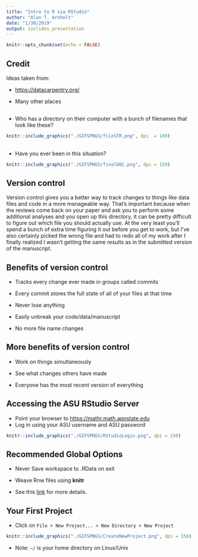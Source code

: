 ```yaml
---
title: "Intro to R via RStudio"
author: "Alan T. Arnholt"
date: "1/30/2019"
output: ioslides_presentation
---
```


```r
knitr::opts_chunk$set(echo = FALSE)
```

## Credit

Ideas taken from:

* <https://datacarpentry.org/>

* Many other places

##

* Who has a directory on their computer with a bunch of filenames that look like these?

```r
knitr::include_graphics("./GIFSPNGS/fileSTR.png", dpi  = 100)
```

## 

* Have you ever been in this situation?

```r
knitr::include_graphics("./GIFSPNGS/finalDOC.png", dpi = 150)
```


## Version control

Version control gives you a better way to track changes to things like data files and code in a more manageable way. That’s important because when the reviews come back on your paper and ask you to perform some additional analyses and you open up this directory, it can be pretty difficult to figure out which file you should actually use. At the very least you’ll spend a bunch of extra time figuring it out before you get to work, but I’ve also certainly picked the wrong file and had to redo all of my work after I finally realized I wasn’t getting the same results as in the submitted version of the manuscript.

## Benefits of version control

* Tracks every change ever made in groups called commits

* Every commit stores the full state of all of your files at that time

* Never lose anything

* Easily unbreak your code/data/manuscript

* No more file name changes

## More benefits of version control

* Work on things simultaneously

* See what changes others have made

* Everyone has the most recent version of everything


## Accessing the ASU RStudio Server

- Point your browser to <https://mathr.math.appstate.edu>
- Log in using your ASU username and ASU password

```r
knitr::include_graphics("./GIFSPNGS/RStudioLogin.png", dpi = 150)
```


## Recommended Global Options

* Never Save workspace to .RData on exit

* Weave Rnw files using **knitr**

* See this [link](https://stat-ata-asu.github.io/STT5812CourseRepo/Rmarkdown/GlobalOptions.html) for more details.

## Your First Project

* Click on `File > New Project... > New Directory > New Project`

```r
knitr::include_graphics("./GIFSPNGS/CreateNewProject.png", dpi = 150)
```

* Note: `~/` is your home directory on Linux/Unix




